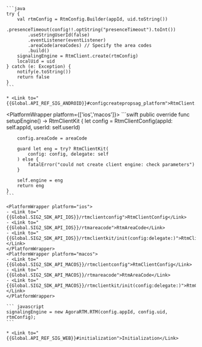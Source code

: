 <PlatformWrapper platform='android'>

    ```java
    try {
        val rtmConfig = RtmConfig.Builder(appId, uid.toString())
            .presenceTimeout(config!!.optString("presenceTimeout").toInt())
            .useStringUserId(false)
            .eventListener(eventListener)
            .areaCode(areaCodes) // Specify the area codes
            .build()
        signalingEngine = RtmClient.create(rtmConfig)
        localUid = uid
    } catch (e: Exception) {
        notify(e.toString())
        return false
    }
    ```
    
    * <Link to="{{Global.API_REF_SIG_ANDROID}}#configcreatepropsag_platform">RtmClient.create</Link>
</PlatformWrapper>

<PlatformWrapper platform={['ios','macos']}>
    ```swift
    public override func setupEngine() -> RtmClientKit {
        let config = RtmClientConfig(appId: self.appId, userId: self.userId)

        config.areaCode = areaCode

        guard let eng = try? RtmClientKit(
            config: config, delegate: self
        ) else {
            fatalError("could not create client engine: check parameters")
        }

        self.engine = eng
        return eng
    }
    ```

    <PlatformWrapper platform="ios">
    - <Link to="{{Global.SIG2_SDK_API_IOS}}/rtmclientconfig">RtmClientConfig</Link>
    - <Link to="{{Global.SIG2_SDK_API_IOS}}/rtmareacode">RtmAreaCode</Link>
    - <Link to="{{Global.SIG2_SDK_API_IOS}}/rtmclientkit/init(config:delegate:)">RtmClientKit(config:delegate:)</Link>
    </PlatformWrapper>
    <PlatformWrapper platform="macos">
    - <Link to="{{Global.SIG2_SDK_API_MACOS}}/rtmclientconfig">RtmClientConfig</Link>
    - <Link to="{{Global.SIG2_SDK_API_MACOS}}/rtmareacode">RtmAreaCode</Link>
    - <Link to="{{Global.SIG2_SDK_API_MACOS}}/rtmclientkit/init(config:delegate:)">RtmClientKit(config:delegate:)</Link>
    </PlatformWrapper>
</PlatformWrapper>

<PlatformWrapper platform='web'>    

    ``` javascript
    signalingEngine = new AgoraRTM.RTM(config.appId, config.uid, rtmConfig);
    ```

    * <Link to="{{Global.API_REF_SIG_WEB}}#initialization">Initialization</Link>
</PlatformWrapper>